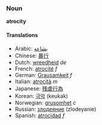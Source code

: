 ===Noun===
'''atrocity'''

====Translations====
*Arabic: [[بشاعة]]
*Chinese: [[暴行]]
*Dutch: [[wreedheid]] ''de''
*French: [[atrocité]] ''f''
*German: [[Grausamkeit]] ''f''
*Italian: [[atrocità]] ''m''
*Japanese: [[残虐行為]]
*Korean: [[극악]] (keukak)
*Norwegian: [[grusomhet]] ''c''
*Russian: [[злодеяние]] (zlodeyanie)
*Spanish: [[atrocidad]] ''f''